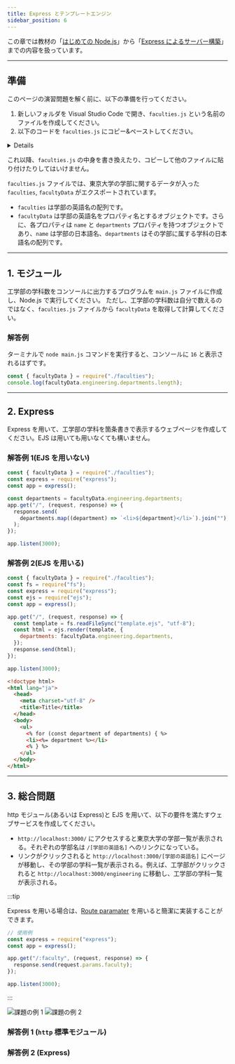 ```yaml
---
title: Express とテンプレートエンジン
sidebar_position: 6
---
```



この章では教材の「[はじめての Node.js](/docs/web-servers/node-js/)」から「[Express によるサーバー構築](/docs/web-servers/server/)」までの内容を扱っています。

---

## 準備

このページの演習問題を解く前に、以下の準備を行ってください。

1. 新しいフォルダを Visual Studio Code で開き、`faculties.js` という名前のファイルを作成してください。
2. 以下のコードを `faculties.js` にコピー&ペーストしてください。

<Details summary={<summary>faculties.js</summary>}>

```javascript title="faculties.js"
exports.faculties = [
  "law",
  "medicine",
  "engineering",
  "letters",
  "science",
  "agriculture",
  "economics",
  "artsAndSciences",
  "education",
  "pharmaceuticalSciences",
];

exports.facultyData = {
  law: {
    name: "法学部",
    departments: [
      "第一類（法学総合コース）",
      "第二類（法律プロフェッション・コース）",
      "第三類（政治コース）",
    ],
  },
  medicine: {
    name: "医学部",
    departments: ["医学科", "健康総合科学科"],
  },
  engineering: {
    name: "工学部",
    departments: [
      "社会基盤学科",
      "建築学科",
      "都市工学科",
      "機械工学科",
      "機械情報工学科",
      "航空宇宙工学科",
      "精密工学科",
      "電子情報工学科",
      "電気電子工学科",
      "物理工学科",
      "計数工学科",
      "マテリアル工学科",
      "応用化学科",
      "化学システム工学科",
      "化学生命工学科",
      "システム創成学科",
    ],
  },
  letters: {
    name: "文学部",
    departments: ["人文学科"],
  },
  science: {
    name: "理学部",
    departments: [
      "数学科",
      "情報科学科",
      "物理学科",
      "天文学科",
      "地球惑星物理学科",
      "地球惑星環境学科",
      "化学科",
      "生物化学科",
      "生物学科",
      "生物情報科学科",
    ],
  },
  agriculture: {
    name: "農学部",
    departments: ["応用生命科学課程", "環境資源科学課程", "獣医学課程"],
  },
  economics: {
    name: "経済学部",
    departments: ["経済学科", "経営学科", "金融学科"],
  },
  artsAndSciences: {
    name: "教養学部",
    departments: ["教養学科", "学際科学科", "統合自然科学科"],
  },
  education: {
    name: "教育学部",
    departments: ["総合教育科学科"],
  },
  pharmaceuticalSciences: {
    name: "薬学部",
    departments: ["薬科学科", "薬学科"],
  },
};
```

</Details>

これ以降、`faculties.js` の中身を書き換えたり、コピーして他のファイルに貼り付けたりしてはいけません。

`faculties.js` ファイルでは、東京大学の学部に関するデータが入った `faculties`, `facultyData` がエクスポートされています。

- `faculties` は学部の英語名の配列です。
- `facultyData` は学部の英語名をプロパティ名とするオブジェクトです。さらに、各プロパティは `name` と `departments` プロパティを持つオブジェクトであり、`name` は学部の日本語名、`departments` はその学部に属する学科の日本語名の配列です。

---

## 1. モジュール

工学部の学科数をコンソールに出力するプログラムを `main.js` ファイルに作成し、Node.js で実行してください。
ただし、工学部の学科数は自分で数えるのではなく、`faculties.js` ファイルから `facultyData` を取得して計算してください。

### 解答例

<Answer>

ターミナルで `node main.js` コマンドを実行すると、コンソールに `16` と表示されるはずです。

```javascript title="main.js"
const { facultyData } = require("./faculties");
console.log(facultyData.engineering.departments.length);
```

<ViewSource url={import.meta.url} path="_samples/module" noCodeSandbox />

</Answer>

---

## 2. Express

Express を用いて、工学部の学科を箇条書きで表示するウェブページを作成してください。EJS は用いても用いなくても構いません。

### 解答例 1(EJS を用いない)

<Answer>

```javascript title="main.js"
const { facultyData } = require("./faculties");
const express = require("express");
const app = express();

const departments = facultyData.engineering.departments;
app.get("/", (request, response) => {
  response.send(
    departments.map((department) => `<li>${department}</li>`).join(""),
  );
});

app.listen(3000);
```

<ViewSource
  url={import.meta.url}
  path="_samples/express-no-ejs"
  noCodeSandbox
/>

</Answer>

### 解答例 2(EJS を用いる)

<Answer>

```javascript title="main.js"
const { facultyData } = require("./faculties");
const fs = require("fs");
const express = require("express");
const ejs = require("ejs");
const app = express();

app.get("/", (request, response) => {
  const template = fs.readFileSync("template.ejs", "utf-8");
  const html = ejs.render(template, {
    departments: facultyData.engineering.departments,
  });
  response.send(html);
});

app.listen(3000);
```

```html title="template.ejs"
<!doctype html>
<html lang="ja">
  <head>
    <meta charset="utf-8" />
    <title>Title</title>
  </head>
  <body>
    <ul>
      <% for (const department of departments) { %>
      <li><%= department %></li>
      <% } %>
    </ul>
  </body>
</html>
```

<ViewSource url={import.meta.url} path="_samples/express-ejs" noCodeSandbox />

</Answer>

---

## 3. 総合問題

http モジュール(あるいは Express)と EJS を用いて、以下の要件を満たすウェブサービスを作成してください。

- `http://localhost:3000/` にアクセスすると東京大学の学部一覧が表示される。それぞれの学部名は `/[学部の英語名]` へのリンクになっている。
- リンクがクリックされると `http://localhost:3000/[学部の英語名]` にページが移動し、その学部の学科一覧が表示される。例えば、工学部がクリックされると `http://localhost:3000/engineering` に移動し、工学部の学科一覧が表示される。

:::tip

Express を用いる場合は、[Route paramater](https://expressjs.com/en/guide/routing.html#route-parameters) を用いると簡潔に実装することができます。

```javascript title="main.js"
// 使用例
const express = require("express");
const app = express();

app.get("/:faculty", (request, response) => {
  response.send(request.params.faculty);
});

app.listen(3000);
```

:::

![課題の例 1](sample1.png)
![課題の例 2](sample2.png)

### 解答例 1 (`http` 標準モジュール)

<ViewSource
  url={import.meta.url}
  path="_samples/faculty-list-html"
  noCodeSandbox
/>

### 解答例 2 (Express)

<ViewSource
  url={import.meta.url}
  path="_samples/faculty-list-express"
  noCodeSandbox
/>
